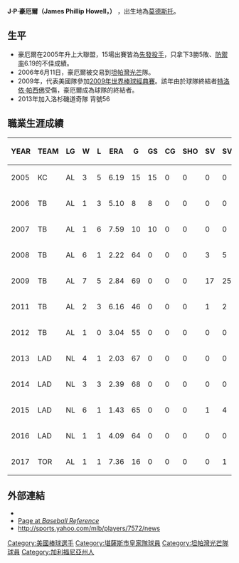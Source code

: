 {{Infobox baseball biography
|name=J·P·豪厄爾<br />J. P. Howell
|image= J. P. Howell on April 19, 2013.jpg
|image_size  =
|caption = 2013年的豪厄爾
|position=[[投手|投手]]
|bats=右
|throws=右
|birth_date= {{Birth date and age|1983|4|25}}
|birth_place= {{USA}}[[加利福尼亞州|加利福尼亞州]][[莫德斯托_(加利福尼亞州)|莫德斯托]]
|death_date= 
|death_place= 
|debutleague =美國職棒大聯盟
|debutdate=6月11日
|debutyear=2005年
|debutteam=堪薩斯市皇家
|finalleague =美國職棒大聯盟
|finaldate=8月13日
|finalyear=2017年
|finalteam=多倫多藍鳥
|statleague =美國職棒大聯盟
|stat1label=勝敗投數
|stat1value=36–30
|stat2label=[[防禦率|防禦率]]
|stat2value=3.83
|stat3label=[[三振|三振]]
|stat3value=566
|teams=
* [[堪薩斯市皇家|堪薩斯市皇家]] ({{mlby|2005}})
* [[坦帕灣光芒|坦帕灣魔鬼魚/光芒]] ({{mlby|2006}}–{{mlby|2009}},{{mlby|2011}}–{{mlby|2012}})
* [[洛杉磯道奇|洛杉磯道奇]] ({{mlby|2013}}–{{mlby|2016}})
* [[多倫多藍鳥|多倫多藍鳥]] ({{mlby|2017}})
|highlights=
|hoflink = 美國國家棒球名人堂暨博物館
|hoftype = 美國棒球名人堂
|hofdate= 
|hofvote= 
}}

'''J·P·豪厄爾（James Phillip Howell，{{bd|1983年|4月25日||}}）''' ，出生地為[[莫德斯托|莫德斯托]]。

== 生平 ==
* 豪厄爾在2005年升上大聯盟，15場出賽皆為[[先發投手|先發投手]]，只拿下3勝5敗、[[防禦率|防禦率]]6.19的不佳成績。
* 2006年6月11日，豪厄爾被交易到[[坦帕灣光芒|坦帕灣光芒]]隊。
* 2009年，代表美國隊參加[[2009年世界棒球經典賽|2009年世界棒球經典賽]]。該年由於球隊終結者[[特洛依·帕西佛|特洛依·帕西佛]]受傷，豪厄爾成為球隊的終結者。
*2013年加入洛杉磯道奇隊 背號56

== 職業生涯成績 ==
{| class="wikitable"
|-
!YEAR!!	TEAM!!	LG!!	W!!	L!!	ERA!!	G!!	GS!!	CG!!	SHO!!	SV!!	SVO!!	IP!!	H!!	R!!	ER!!	HR!!	HB!!	BB!!	IBB!!	SO!!	AVG!!	WHIP!!	GO/AO
|-
|2005||	KC||	AL||	3||	5||	6.19||	15||	15||	0||	0||	0||	0||	72.2||	73||	55||	50||	9||	6||	39||	0||	54||	.264||	1.54||	1.91
|-
|2006||	TB||	AL||	1||	3||	5.10||	8||	8||	0||	0||	0||	0||	42.1||	52||	25||	24||	4||	3||	14||	0||	33||	.310||	1.56||	1.14
|-
|2007||	TB||	AL||	1||	6||	7.59||	10||	10||	0||	0||	0||	0||	51.0||	69||	45||	43||	8||	3||	21||	0||	49||	.318||	1.76||	1.74
|-
|2008||	TB||	AL||	6||	1||	2.22||	64||	0||	0||	0||	3||	5||	89.1||	62||	29||	22||	6||	4||	39||	1||	92||	.194||	1.13||	1.65
|-
|2009||	TB||	AL||	7||	5||	2.84||	69||	0||	0||	0||	17||	25||	66.2||	47||	22||	21||	7||	3||	33||	3||	79||	.197||	1.20||	1.47
|-
|2011||	TB||	AL||	2||	3||	6.16||	46||	0||	0||	0||	1||	2||	30.2||	30||	24||	21||	5||	2||	18||	1||	26||	.259||	1.57||	1.70
|-
|2012||	TB||	AL||	1||	0||	3.04||	55||	0||	0||	0||	0||	0||	50.1||	39||	17||	17||	7||	4||	22||	2||	42||	.223||	1.21||	1.53
|-
|2013||	LAD||	NL||	4||	1||	2.03||	67||	0||	0||	0||	0||	0||	62.0||	42||	14||	14||	2||	1||	23||	3||	54||	.193||	1.05||	1.63
|-
|2014||	LAD||	NL||	3||	3||	2.39||	68||	0||	0||	0||	0||	0||	49.0||	31||	14||	13||	2||	1||	25||	1||	48||	.183||	1.14||	1.94
|-
|2015||	LAD||	NL||	6||	1||	1.43||	65||	0||	0||	0||	1||	4||	44.0||	47||	9||	7||	3||	2||	14||	1||	39||	.272||	1.39||	1.84
|-
|2016||	LAD||	NL||	1||	1||	4.09||	64||	0||	0||	0||	0||	0||	50.2||	56||	23||	23||	4||	3||	15||	2||	44||	.281||	1.40||	2.19
|-
|2017||	TOR||	AL||	1||	1||	7.36||	16||	0||	0||	0||	0||	1||	11.0||	13||	9||	9||	2||	0||	7||	0||	6||	.289||	1.82||	4.20
|}

== 外部連結 ==
* {{Baseballstats |mlb=434442 |espn=6312 |br=h/howeljp01 |fangraphs=8245 |cube=H/J.P.-Howell}}
* [http://www.baseball-reference.com/h/howeljp01.shtml Page at ''Baseball Reference''] {{Wayback|url=http://www.baseball-reference.com/h/howeljp01.shtml |date=20090325220404 }}
* http://sports.yahoo.com/mlb/players/7572/news {{Wayback|url=http://sports.yahoo.com/mlb/players/7572/news |date=20190403092329 }}

{{棒球選手小作品}}
{{2009年世界棒球經典賽美國隊選手列表}}
{{DEFAULTSORT:Howell, J.P.}}

[[Category:美國棒球選手|Category:美國棒球選手]]
[[Category:堪薩斯市皇家隊球員|Category:堪薩斯市皇家隊球員]]
[[Category:坦帕灣光芒隊球員|Category:坦帕灣光芒隊球員]]
[[Category:加利福尼亞州人|Category:加利福尼亞州人]]